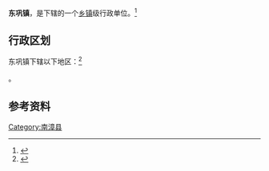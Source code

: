 {{中国乡级行政区|42/06/24/108/000}}

'''东巩镇'''，是{{PRC admin/fullname|42/06/24/108/000|3}}下辖的一个[[乡镇|乡镇]]级行政单位。<ref>{{PRC admin/ref sgc|{{PRC admin/parent|42/06/24/108/000}}}}</ref>

== 行政区划 ==

东巩镇下辖以下地区：<ref>{{PRC admin/ref sgc|42/06/24/108/000}}</ref>

{{PRC admin/children|42/06/24/108/000}}。

==参考资料==
{{Reflist}}

[[Category:南漳县|Category:南漳县]]